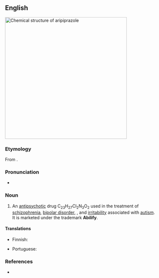 ==English==
[[File:Aripiprazole structure.svg|thumb|400px|Chemical structure of '''aripiprazole''']]
{{wikipedia}}

===Etymology===
From {{af|en|ari-|-piprazole|qq1=of unknown origin|t2=phenylpiperazine derivative}}.

{{rfe|en}}

===Pronunciation===
* {{a|GA}} {{IPA|en|/ˌæɹ.ɪˈpɪp.ɹəˌzoʊl/}}

===Noun===
{{en-noun|-}}

# {{lb|en|pharmaceutical drug}} An [[antipsychotic]] drug C<sub>23</sub>H<sub>27</sub>Cl<sub>2</sub>N<sub>3</sub>O<sub>2</sub> used in the treatment of [[schizophrenia]], [[bipolar disorder]], {{w|major depressive disorder}}, and [[irritability]] associated with [[autism]]. It is marketed under the trademark '''Abilify'''.

====Translations====
{{trans-top|antipsychotic drug}}
* Finnish: {{t|fi|aripipratsoli}}
{{trans-mid}}
* Portuguese: {{t|pt|aripiprazol|m}}
{{trans-bottom}}

===References===
* {{R:Merriam-Webster Online}}